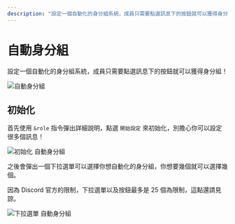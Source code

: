 ```yaml
---
description: "設定一個自動化的身分組系統，成員只需要點選訊息下的按鈕就可以獲得身分組！"
---
```



# 自動身分組

設定一個自動化的身分組系統，成員只需要點選訊息下的按鈕就可以獲得身分組！

![自動身分組](@static/docs/role/role.png)

## 初始化

<Adsense />

首先使用 `&role` 指令彈出詳細說明，點選 `開始設定` 來初始化，別擔心你可以設定很多個訊息！

![初始化 自動身分組](@static/docs/role/setup.png)

之後會彈出一個下拉選單可以選擇你想自動化的身分組，你想要幾個就可以選擇幾個。

<Info title="我想先提醒你">
  因為 Discord 官方的限制，下拉選單以及按鈕最多是 25 個為限制，這點還請見諒。
</Info>

![下拉選單 自動身分組](@static/docs/role/menu.png)

<Adsense />
